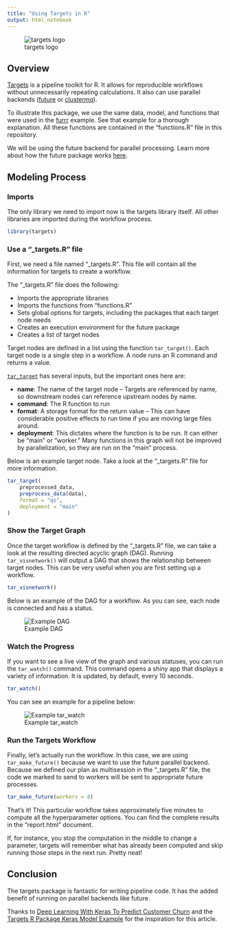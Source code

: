 ```yaml
---
title: "Using Targets in R"
output: html_notebook
---
```

![targets logo](https://saturn-public-assets.s3.us-east-2.amazonaws.com/example-resources/targets-logo.png "doc-image")

## Overview
[Targets](https://cran.r-project.org/web/packages/targets/index.html) is a pipeline toolkit for R. It allows for reproducible workflows without unnecessarily repeating calculations. It also can use parallel backends ([future]((https://cran.r-project.org/web/packages/future/index.html)) or [clustermq](https://github.com/mschubert/clustermq)). 

To illustrate this package, we use the same data, model, and functions that were used in the [furrr](r-furrr.Rmd) example. See that example for a thorough explanation. All these functions are contained in the "functions.R" file in this repository.

We will be using the future backend for parallel processing. Learn more about how the future package works [here](r-future.Rmd).

## Modeling Process
### Imports
The only library we need to import now is the targets library itself. All other libraries are imported during the workflow process.

```r
library(targets)
```

### Use a "_targets.R" file
First, we need a file named "_targets.R". This file will contain all the information for targets to create a workflow.

The "_targets.R" file does the following:

* Imports the appropriate libraries
* Imports the functions from "functions.R"
* Sets global options for targets, including the packages that each target node needs
* Creates an execution environment for the future package
* Creates a list of target nodes

Target nodes are defined in a list using the function `tar_target()`. Each target node is a single step in a workflow. A node runs an R command and returns a value. 

[`tar_target`](https://docs.ropensci.org/targets/reference/tar_target.html) has several inputs, but the important ones here are:

* **name**: The name of the target node -- Targets are referenced by name, so downstream nodes can reference upstream nodes by name.
* **command**: The R function to run
* **format**: A storage format for the return value -- This can have considerable positive effects to run time if you are moving large files around.
* **deployment**: This dictates where the function is to be run. It can either be "main" or "worker." Many functions in this graph will not be improved by parallelization, so they are run on the "main" process.

Below is an example target node. Take a look at the "_targets.R" file for more information.

```r
tar_target(
    preprocessed_data,
    preprocess_data(data),
    format = "qs",
    deployment = "main"
)
```

### Show the Target Graph
Once the target workflow is defined by the "_targets.R" file, we can take a look at the resulting directed acyclic graph (DAG). Running `tar_visnetwork()` will output a DAG that shows the relationship between target nodes. This can be very useful when you are first setting up a workflow.

```r
tar_visnetwork()
```

Below is an example of the DAG for a workflow. As you can see, each node is connected and has a status.

![Example DAG](https://saturn-public-assets.s3.us-east-2.amazonaws.com/example-resources/targets-DAG-legend.png "doc-image")


### Watch the Progress
If you want to see a live view of the graph and various statuses, you can run the `tar_watch()` command. This command opens a shiny app that displays a variety of information. It is updated, by default, every 10 seconds.

```r
tar_watch()
```

You can see an example for a pipeline below:

![Example tar_watch](https://saturn-public-assets.s3.us-east-2.amazonaws.com/example-resources/targets-watch.png "doc-image")

### Run the Targets Workflow

Finally, let's actually run the workflow. In this case, we are using `tar_make_future()` because we want to use the future parallel backend. Because we defined our plan as multisession in the "_targets.R" file, the code we marked to send to workers will be sent to appropriate future processes.

```r
tar_make_future(workers = 8)
```

That's it! This particular workflow takes approximately five minutes to compute all the hyperparameter options. You can find the complete results in the "report.html" document.

If, for instance, you stop the computation in the middle to change a parameter, targets will remember what has already been computed and skip running those steps in the next run. Pretty neat!

## Conclusion
The targets package is fantastic for writing pipeline code. It has the added benefit of running on parallel backends like future.  

Thanks to [Deep Learning With Keras To Predict Customer Churn](https://blogs.rstudio.com/ai/posts/2018-01-11-keras-customer-churn/) and the [Targets R Package Keras Model Example](https://github.com/wlandau/targets-keras) for the inspiration for this article.